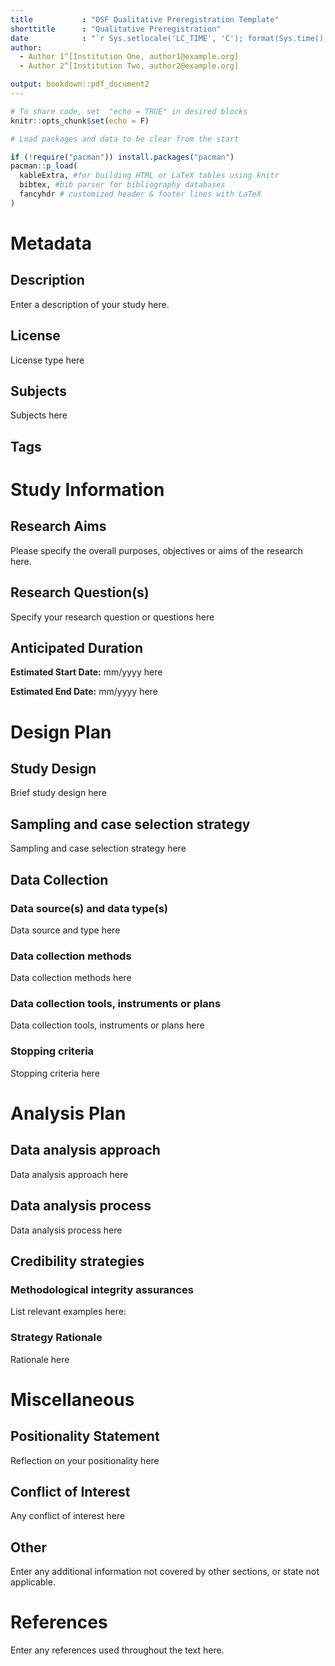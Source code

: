 ```yaml
---
title           : "OSF Qualitative Preregistration Template"
shorttitle      : "Qualitative Preregistration"
date            : "`r Sys.setlocale('LC_TIME', 'C'); format(Sys.time(), '%d\\\\. %B %Y')`"
author:
  - Author 1^[Institution One, author1@example.org]
  - Author 2^[Institution Two, author2@example.org]

output: bookdown::pdf_document2
---
```


```r
# To share code, set  "echo = TRUE" in desired blocks 
knitr::opts_chunk$set(echo = F)
```

```r
# Load packages and data to be clear from the start

if (!require("pacman")) install.packages("pacman")
pacman::p_load(
  kableExtra, #for building HTML or LaTeX tables using knitr
  bibtex, #bib parser for bibliography databases
  fancyhdr # customized header & footer lines with LaTeX
)

```

<!-- 
The text surrounded by these arrows is for your information and is hidden when the final document is knitted.
-->

# Metadata

##  Description

<!--
Please give a brief description of your study, including some background, the purpose of the of the study, or broad research questions. 

More info: The description should be no longer than the length of an abstract. It can give some context for the proposed study, but great detail is not needed here for your preregistration. 

This information will be searchable in the Registry view (if public) so make sure it is concise and contains the more pertinent information.
-->

Enter a description of your study here.

##	License

<!-- 
Select the license you wish to apply to this registration.

More info: for help choosing a license, please see: https://help.osf.io/hc/en-us/articles/360019739014-Licensing
-->

License type here

## Subjects

<!--
Select the related subjects for the current project from OSF form. Can enter those here or remove section entirely
-->

Subjects here

## Tags

<!--
Add keyword tags to the project to enhance discoverability. Can list here as one would list key words in abstract or remove section entirely
-->


# Study Information

## Research Aims

<!--

If relevant, please reflect on whether your aim is different across different domains (e.g. knowledge generation, policy development, community resourcing). If so, specify your aim for each domain that is relevant for your study.


If helpful, please indicate the type of aim (non-exhaustive list):
Exploring
Describing
Theory evaluating
Comparing
Understanding
-->

Please specify the overall purposes, objectives or aims of the research here.

## Research Question(s)

<!--
Please specify your research question or questions as they are guiding your research now. If relevant, you may also specify here any hypotheses to be assessed. The research questions may break down your aim into smaller, distinct inquiries. If relevant, you may distinguish between primary and secondary research questions or hypotheses.

Example: If it is your aim to explore the attitudes of caregivers towards Alzheimer patients in a local ward, your research questions could specify precisely what you plan to study; for instance, how ward staff tries to treat the patients with dignity or how the relationship between the patient and their family members or loved ones evolved since that patient was admitted to the ward.
-->

Specify your research question or questions here

## Anticipated Duration

<!--
Please indicate the estimated project start date (mm/yyyy) and estimated project end date (mm/yyyy).
-->

**Estimated Start Date:** mm/yyyy here

**Estimated End Date:** mm/yyyy here

# Design Plan

## Study Design 

<!--
Please provide a brief, overarching characterisation of the study design. Your response might consist of a succinct label (e.g., “case study” or “ethnography”) and/or a brief elaboration of that label’s meaning. A study may involve a combination of different designs, including a mix of quantitative and qualitative methods.
-->

Brief study design here

## Sampling and case selection strategy

<!--
Please describe your sampling or recruitment strategy (examples include, but are not limited to: purposive, snowball, theoretical, and maximum variation sampling) and/or your case selection strategy (examples include, but are not limited to: typical case, most similar case, most different case, diverse case, and deviant case). Please provide a short rationale for why you selected this type of strategy.
-->

Sampling and case selection strategy here

## Data Collection

### Data source(s) and data type(s)

<!--
Please describe the type(s) of data you will be using. In describing the data, distinguish between data that existed prior to your study (e.g. archival documents, newspaper articles, [social] media, secondary literature, or data collected for a different purpose than the current study) and original data (i.e. data that will be collected/generated for the current study).
-->

Data source and type here

### Data collection methods

<!--
Please describe your method of data collection or data generation. Examples of methods include (but are not restricted to) interviews, focus groups, enabling techniques, self-reports, field notes, diaries, (participative) observation, archival research, or mixed methods. Please provide a brief rationale for why you plan to use this particular data collection/generation method in your study.

-->

Data collection methods here

### Data collection tools, instruments or plans

<!--
Please describe or upload the tools, instruments or plans you will use in collecting or generating your data. Examples could be (but are not limited to): topic guide, interview questionnaire, focus group guide, observation scheme, creative tools (e.g. photos, videos, musical pieces, paintings, etc.), or a description of your archival search plans.
-->

Data collection tools, instruments or plans here

### Stopping criteria

<!--
Please describe the criteria or rationale behind when you will stop data generation or collection. Possible criteria include (but are not restricted to): data saturation*, when inclusion criteria are satisfied, resource constraints (e.g. time/funding), or when the analysis has produced an enriching answer to the research question(s).

Example: We follow Fusch & Ness (2005) and interpret saturation to be reached when there is enough information to replicate the study, the ability to obtain new information has been attained, and further coding is no longer feasible.
-->

Stopping criteria here

# Analysis Plan

## Data analysis approach

<!--
Please specify the type and details of your data analysis approach. Examples of approaches include (but are not limited to): narrative analysis, phenomenological analysis, thematic analysis, content analysis, psychoanalytic analysis, grounded theory, process tracing, comparative analysis, or discourse analysis. If multiple interpretations of your approach exist, please specify the version you will be using. Please provide a rationale for why your selected data analytic approach is appropriate given your study’s aim(s).

Example: If you indicated ‘phenomenological analysis’, you may want to specify the theorist whose approach you are following, e.g. “We use a phenomenological approach as explained by Colaizzi (1978)”; or if you indicated ‘content analysis’, a specification could be: “We apply inductive content analysis as described in Elo & Kyngäs (2008)”.
-->

Data analysis approach here

## Data analysis process

<!--
Please describe what your process of data analysis will look like. Questions to keep in mind could be (but are not limited to):
* who will be involved in the data analysis, and in what role?
* if relevant, indicate any procedures that will be used to turn “raw” data into analyzable form (e.g., a coding scheme)
* if relevant, indicate any evidentiary criteria that will be used to assess any hypotheses (e.g., what evidence will count as consistent or inconsistent with a given proposition)
* if relevant, what software or analytic tools will you use and how will you use them?

-->

Data analysis process here

## Credibility strategies

### Methodological integrity assurances 

List relevant examples here:
<!--
Examples include (but are not limited to):
Member checking
Triangulation with other data sources
Bringing in different perspectives
Have different researchers analyse the data
Consensus building among team members or 'interrater reliability'
Negative case analysis
Peer debriefing
Cross-checks for rivalling explanations
Bring in an 'auditor'
Reflexitivity
Verisimilitude
Emotionality
Personal Responsibility
An ethic of caring
Political praxis
Multivoiced texts
Dialogues with subjects
Other (please explain)
-->

### Strategy Rationale

<!--
Please provide a short rationale for why you selected particular strategies and how they are appropriate given your study’s aim(s) and approach, or specify your credibility strategies if not on the above list. (required)
-->

Rationale here

# Miscellaneous

## Positionality Statement

<!--
Feel free to reflect on your relation to or association with the studied phenomenon and your position in the research setting/field, including your academic/personal standpoints, assumptions and values. 
-->

Reflection on your positionality here


## Conflict of Interest

<!-- If there is a potential conflict of interest [whether you have a previous relationship with the studied phenomenon, and if you consider that there are previous positions or assumptions that may influence the present study] that can arise, you may want to report that here.
-->

Any conflict of interest here

## Other

<!--
any additional information that will be helpful for future readers would be appropriate here. 
-->

Enter any additional information not covered by other sections, or state not applicable. 

# References 

Enter any references used throughout the text here.



<!-- 
Attribution:

Qualitative Preregistration(Haven et al., 2020) template: https://osf.io/zab38/wiki/home/

Rmarkdown based on James Bartlett's ["OSF preregistration template"] (https://github.com/BartlettJE/bartlettje.github.io/blob/master/RMarkdown-scripts/OSF%20preregistration%20template.Rmd) 
-->
